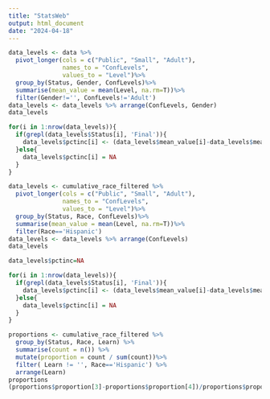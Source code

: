 ```yaml
---
title: "StatsWeb"
output: html_document
date: "2024-04-18"
---
```

```r
data_levels <- data %>% 
  pivot_longer(cols = c("Public", "Small", "Adult"), 
               names_to = "ConfLevels", 
               values_to = "Level")%>%
  group_by(Status, Gender, ConfLevels)%>%
  summarise(mean_value = mean(Level, na.rm=T))%>%
  filter(Gender!='', ConfLevels!='Adult')
data_levels <- data_levels %>% arrange(ConfLevels, Gender)
data_levels

for(i in 1:nrow(data_levels)){
  if(grepl(data_levels$Status[i], 'Final')){
    data_levels$pctinc[i] <- (data_levels$mean_value[i]-data_levels$mean_value[i+1])/data_levels$mean_value[i+1]
  }else{
    data_levels$pctinc[i] = NA
  }
}

```
```r
data_levels <- cumulative_race_filtered %>% 
  pivot_longer(cols = c("Public", "Small", "Adult"), 
               names_to = "ConfLevels", 
               values_to = "Level")%>%
  group_by(Status, Race, ConfLevels)%>%
  summarise(mean_value = mean(Level, na.rm=T))%>%
  filter(Race=='Hispanic')
data_levels <- data_levels %>% arrange(ConfLevels)
data_levels

data_levels$pctinc=NA

for(i in 1:nrow(data_levels)){
  if(grepl(data_levels$Status[i], 'Final')){
    data_levels$pctinc[i] <- (data_levels$mean_value[i]-data_levels$mean_value[i+1])/data_levels$mean_value[i+1]
  }else{
    data_levels$pctinc[i] = NA
  }
}
```
```r
proportions <- cumulative_race_filtered %>%
  group_by(Status, Race, Learn) %>%
  summarise(count = n()) %>%
  mutate(proportion = count / sum(count))%>%
  filter( Learn != '', Race=='Hispanic') %>% 
  arrange(Learn)
proportions
(proportions$proportion[3]-proportions$proportion[4])/proportions$proportion[4]
```



